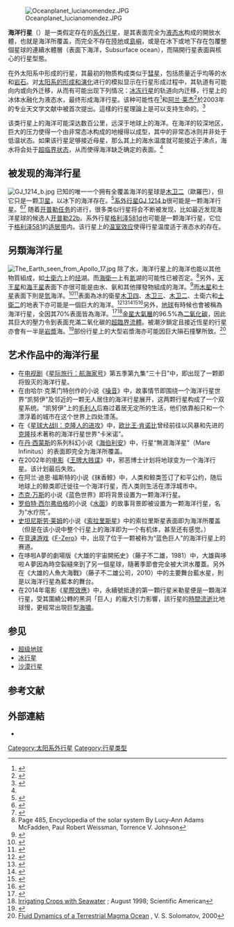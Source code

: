 [[File:Oceanplanet_lucianomendez.JPG|thumb]]

'''海洋行星'''（{{lang-en|Ocean planet}}）是一类假定存在的[[系外行星|系外行星]]，是其表面完全为[[液态水|液态水]]构成的開放水體，也就是海洋所覆盖，而完全不存在[[陸地|陸地]]或[[島嶼|島嶼]]，或是在冰下或地下存在包覆整個星球的連續水體層（表面下海洋，Subsurface ocean），而隔開行星表面與核心的行星型態。

在外太阳系中形成的行星，其最初的物质构成类似于[[彗星|彗星]]，包括质量近乎均等的水和[[岩石|岩石]]。对[[太阳系的形成和演化|太阳系的形成和演化]]进行的模拟显示在行星形成过程中，其轨道有可能向内或向外迁移，从而有可能出现下列情况：[[冰冻行星|冰冻行星]]的轨道向内迁移，行星上的冰体水融化为液态水，最终形成海洋行星。该种可能性在{{link-en|马克·丘赫内尔|Marc Kuchner}}<ref name="apj">{{Cite journal|arxiv=astro-ph/0303186|title=Volatile-rich Earth-Mass Planets in the Habitable Zone|first=Marc|last=Kuchner|journal=Astrophysical Journal|year=2003|volume=596|pages=L105–L108|doi=10.1086/378397|bibcode=2003ApJ...596L.105K}}</ref>和[[阿兰·莱杰|阿兰·莱杰]]<ref name="physorg">{{Cite journal|arxiv=astro-ph/0308324|title=A New Family of Planets ? "Ocean Planets"|first=Alain|last=Léger|year=2004|doi=10.1016/j.icarus.2004.01.001|journal=Icarus|volume=169|issue=2|pages=499–504|bibcode=2004Icar..169..499L}}</ref>於2003年的专业天文学文献中被首次提出。這樣的行星理論上是可以支持生命的。<ref>{{Cite web
 |url         = http://www.solstation.com/
 |title       = Stars and Habitable Planets - Notable Extra-Solar Planets
 |publisher   = SolStation.com
 |location    = http://www.solstation.com/
 |language    = en
 |format      = HTML
 |archiveurl  = https://web.archive.org/web/20120226102303/http://www.solstation.com/
 |archivedate = 2012-02-26
 |accessdate  = 2012-02-26
 |dead-url    = no
}}</ref>

该类行星上的海洋可能深达数百公里，远深于地球上的海洋。在海洋的较深地区，巨大的压力使得一个由非常态冰构成的地幔得以成型，其中的非常态冰则并非处于低温状态。如果该行星足够接近母星，那么其上的海水温度就可能接近于沸点，海水将会处于[[超临界流体|超临界状态]]，从而使得海洋缺乏确定的表面。<ref name="physorg"/>



== 被发现的海洋行星 ==
[[File:GJ_1214_b.jpg|thumb]]
已知的唯一一个拥有全覆盖海洋的星球是[[木卫二|木卫二]]（歐羅巴），但它只是一颗[[卫星|卫星]]，以冰下的海洋存在。<ref name="Goodman">{{cite web |title=Hydrothermal Plume Dynamics on Europa: Implications for Chaos Formation |author=Goodman, Jason C.; Collins, Geoffrey C.; Marshall, John; and Pierrehumbert, Raymond T. |url=http://www-paoc.mit.edu/paoc/papers/europa_plume.pdf |accessdate=20 December 2007 |format=PDF |archive-date=2012-03-08 |archive-url=https://web.archive.org/web/20120308061644/http://www-paoc.mit.edu/paoc/papers/europa_plume.pdf |dead-url=no }}</ref>[[系外行星|系外行星]][[GJ_1214_b|GJ 1214 b]]很可能是一颗海洋行星。<ref name="disco-charbonneau">{{cite journal |last1=Charbonneau |first1=David |coauthors=Zachory K. Berta, Jonathan Irwin, Christopher J. Burke, Philip Nutzman, Lars A. Buchhave, Christophe Lovis, Xavier Bonfils, David W. Latham, Stéphane Udry, Ruth A. Murray-Clay, Matthew J. Holman, Emilio E. Falco, Joshua N. Winn, Didier Queloz, Francesco Pepe, Michel Mayor, Xavier Delfosse, Thierry Forveille |year=2009 |title=A super-Earth transiting a nearby low-mass star |journal=Nature |volume=462 |issue=17 December 2009 |pages=891–894 |url=http://www.nature.com/nature/journal/v462/n7275/full/nature08679.html |doi=10.1038/nature08679 |accessdate=2009-12-15 |pmid=20016595 |bibcode=2009Natur.462..891C |arxiv=0912.3229 |archive-date=2011-09-25 |archive-url=https://web.archive.org/web/20110925012746/http://www.nature.com/nature/journal/v462/n7275/full/nature08679.html |dead-url=no }}</ref><ref name="planetmodels">{{cite journal |last1=Kuchner |first1=Seager |coauthors=M., Hier-Majumder, C. A., Militzer |year=2007 |title=Mass–radius relationships for solid exoplanets |journal=The Astrophysical Journal |volume=669 |issue=2 |pages=1279–1297 |url=http://www.iop.org/EJ/abstract/0004-637X/669/2/1279/ |doi=10.1086/521346 |bibcode=2007ApJ...669.1279S |arxiv=0707.2895 |access-date=2013-04-04 |archive-date=2019-12-13 |archive-url=https://web.archive.org/web/20191213131959/http://validate.perfdrive.com/captcha?ssa=f8892adc-bed9-4853-994c-e61caffd7318&ssb=kdg4ezad5bmihd1i0p6zz0zlp&ssc=https%3A%2F%2Fiopscience.iop.org%2Fabstract%2F0004-637X%2F669%2F2%2F1279&ssd=042435949607606&sse=h%40%40gadhnpchipjm&ssf=0ebaa85cfea3e449555da30c330c23c78deac756&ssg=3ccf46d0-e2da-485c-b994-a60be0f5c09e&ssh=d524a08e-8011-42b2-84b9-df4468ce6c8e&ssi=169f1231-8427-459c-a487-b986a12f2168&ssj=3e17dbfd-032c-4131-ba64-656bc4442c11&ssk=support%40shieldsquare.com&ssl=056528528992&ssm=94129928409763868226753274953621&ssn=3a265fa1a8834c77dd50f8236aabb19e5fc2bc0fa2eb-7cbd-4965-869498&sso=6a5d00e8-3385e116c61e8a14ed059e8edc986d6f566bc89687883b23&ssp=47948385001576229938157621992778737&ssq=81832464319893467427302989694898349815625&ssr=MjA3LjI0MS4yMzIuMTIx&sss=Mozilla%2F4.0%20%28compatible%3B%20MSIE%208.0%3B%20Windows%20NT%206.1%29%20Gecko%2F20100101%20Firefox%2F39.0&sst=Python-urllib%2F2.7&ssu=Chrome%2F5.0%20%28iPhone%3B%20U%3B%20CPU%20iPhone%20OS%203_0%20like%20Mac%20OS%20X%3B%20en-us%29%20AppleWebKit%2F528.18%20%28KHTML%2C%20like%20Gecko%29%20Version%2F4.0%20Mobile%2F7A341%20Safari%2F528.16&ssv=p23npvu3noosvnl&ssw=&ssx=570633000263890&ssy=amaeinic%40ccoljjkaopokcfbcelhlmkijink%40jmp&ssz=eee9742843f9007 |dead-url=no }}</ref> 随着[[开普勒太空望远镜|开普勒任务]]的进行，很多类似行星将会不断被发现，比如最近发现海洋星球的候选人[[开普勒22b|开普勒22b]]。系外行星[[格利泽581d|格利泽581d]]也可能是一颗海洋行星，它位于[[格利泽581|格利泽581]]的[[适居带|适居带]]内。该行星上的[[温室效应|温室效应]]使得行星温度适于液态水的存在。

==另類海洋行星==
[[File:The_Earth_seen_from_Apollo_17.jpg|thumb]]
除了水，海洋行星上的海洋也能以其他物質組成，如[[土衛六|土衛六]]上的[[烃|烃]]湖。而[[海衛一|海衛一]]上有[[氮|氮]]湖的可能性已被否定。<ref>Page 485, Encyclopedia of the solar system By Lucy-Ann Adams McFadden, Paul Robert Weissman, Torrence V. Johnson</ref>另外，[[天王星|天王星]]和[[海王星|海王星]]表面下亦很可能是由水、氨和其他揮發物組成的海洋。<ref>{{Cite journal|url=http://www.cosis.net/abstracts/EGU06/05179/EGU06-J-05179-1.pdf|title=Water-ammonia ionic ocean on Uranus and Neptune?|first1=S.|last1=Atreya|first2=P.|last2=Egeler|first3=K.|last3=Baines|journal=Geophysical Research Abstracts|volume=8|page=05179|year=2006|bibcode=2005AGUFM.P11A0088A|access-date=2013-11-30|archive-date=2019-09-18|archive-url=https://web.archive.org/web/20190918194516/https://www.cosis.net/abstracts/EGU06/05179/EGU06-J-05179-1.pdf|dead-url=no}}</ref>而[[木星|木星]]和[[土星|土星]]表面下則是[[氫|氫]]海洋。<ref>{{cite journal
 |last=Guillot|first=T.
 |title=A comparison of the interiors of Jupiter and Saturn
 |journal=Planetary and Space Science|year=1999|volume=47
 |issue=10–11|pages=1183–200
 |bibcode=1999P&SS...47.1183G | arxiv=astro-ph/9907402
 |doi=10.1016/S0032-0633(99)00043-4}}
</ref><ref name="lang03">{{cite web|last = Lang|first = Kenneth R.|year = 2003|url = http://ase.tufts.edu/cosmos/view_chapter.asp?id=9&page=3|title = Jupiter: a giant primitive planet|publisher = NASA|accessdate = 2007-01-10|archive-date = 2011-05-14|archive-url = https://web.archive.org/web/20110514093512/http://ase.tufts.edu/cosmos/view_chapter.asp?id=9&page=3|dead-url = no}}</ref>表面為冰的衛星[[木卫四|木卫四]]、[[木卫三|木卫三]]、[[木卫二|木卫二]]、土衛六和[[土衛二|土衛二]]的地表下亦可能是一個巨大的海洋。<ref>{{Cite journal|bibcode=2008AGUFM.P21A1346C|year=2008|page=1346|volume=21|journal=American Geophysical Union|contribution=The Titan Saturn System Mission|title=American Geophysical Union, Fall Meeting 2008, abstract #P21A-1346|last1=Coustenis|first1=A.|last2=Lunine|first2=J.|last3=Lebreton|first3=J.|last4=Matson|first4=D.|last5=Erd|first5=C.|last6=Reh|first6=K.|last7=Beauchamp|first7=P.|last8=Lorenz|first8=R.|last9=Waite|first9=H.|quote=the Titan system, rich in organics, containing a vast subsurface ocean of liquid water}}</ref><ref>{{Cite journal|doi=10.1016/j.icarus.2010.02.020|journal=Icarus|volume=208|issue=2|year=2010|pages=896–904|title=Shell thickness variations and the long-wavelength topography of Titan|first1=F|last1=Nimmo|first2=B. G.|last2=Bills|quote=observations can be explained if Titan has a floating, isostatically-compensated ice shell|bibcode=2010Icar..208..896N}}</ref><ref>{{Cite journal|arxiv=0910.0032|title=Elastic ice shells of synchronous moons: Implications for cracks on Europa and non-synchronous rotation of Titan|first1=Peter M.|last1=Goldreich|first2=Jonathan L.|last2=Mitchell|doi=10.1016/j.icarus.2010.04.013|journal=Icarus|volume=209|issue=2|year=2010|pages=631–638|quote=A number of synchronous moons are thought to harbor water oceans beneath their outer ice shells. A subsurface ocean frictionally decouples the shell from the interior|bibcode=2010Icar..209..631G}}</ref><ref>{{cite web |url=http://meetingorganizer.copernicus.org/EPSC2009/EPSC2009-213.pdf |title=Study of the ice shells and possible subsurface oceans of the Galilean satellites using laser altimeters on board the Europa and Ganymede orbiters JEO and JGO |format=PDF |date= |accessdate=2011-10-14 |archive-date=2016-03-05 |archive-url=https://web.archive.org/web/20160305015931/http://meetingorganizer.copernicus.org/EPSC2009/EPSC2009-213.pdf |dead-url=no }}</ref><ref>{{cite web |url=http://www.pmc.ucsc.edu/~jhr/research/Roberts_Nimmo_2008_Icarus.pdf |title=Tidal heating and the long-term stability of a subsurface ocean on Enceladus |format=PDF |date= |accessdate=2011-10-14 |deadurl=yes |archiveurl=https://web.archive.org/web/20110723115823/http://www.pmc.ucsc.edu/~jhr/research/Roberts_Nimmo_2008_Icarus.pdf |archivedate=2011-07-23 }}</ref>另外，[[地球|地球]]有時候也會被稱為海洋行星，全因其70%表面皆為海洋。<ref>{{cite web |author=USA |url=http://www.ncbi.nlm.nih.gov/pubmed/12349465 |title=The ocean planet |publisher=Ncbi.nlm.nih.gov |date=2011-10-03 |accessdate=2011-10-14 |archive-date=2016-06-21 |archive-url=https://web.archive.org/web/20160621083309/http://www.ncbi.nlm.nih.gov/pubmed/12349465 |dead-url=no }}</ref><ref>[http://www.sciamdigital.com/index.cfm?fa=Products.ViewIssuePreview&ISSUEID_CHAR=639198AF-0E70-4121-9F4C-465C7C35B05&ARTICLEID_CHAR=86FB36E4-843C-4DC5-AA23-DFCA681FBB2 Irrigating Crops with Seawater] {{Wayback|url=http://www.sciamdigital.com/index.cfm?fa=Products.ViewIssuePreview&ISSUEID_CHAR=639198AF-0E70-4121-9F4C-465C7C35B05&ARTICLEID_CHAR=86FB36E4-843C-4DC5-AA23-DFCA681FBB2 |date=20110610153620 }}; August 1998; Scientific American</ref>[[金星大氣層|金星大氣層]]的96.5%為[[二氧化碳|二氧化碳]]，因此其巨大的壓力令到表面充滿二氧化碳的[[超臨界流體|超臨界流體]]。被潮汐鎖定且接近恆星的行星亦會有一半是[[岩漿|岩漿]]海。<ref>{{Cite journal|arxiv=0906.1204|title=Chemistry of Silicate Atmospheres of Evaporating Super-Earths|first1=Laura|last1=Schaefer|first2=Bruce, Jr.|last2=Fegley|journal=The Astrophysical Journal Letters|year=2009|volume=703|issue=2|pages=L113–L117|doi=10.1088/0004-637X/703/2/L113|bibcode=2009ApJ...703L.113S}}</ref>部份行星上的大型岩漿海亦可能因巨大隕石撞擊所致。<ref>[http://geophysics.nmsu.edu/slava/publications/OEM.pdf Fluid Dynamics of a Terrestrial Magma Ocean] {{webarchive|url=https://web.archive.org/web/20120324155804/http://geophysics.nmsu.edu/slava/publications/OEM.pdf |date=2012-03-24 }}, V. S. Solomatov, 2000</ref>

==艺术作品中的海洋行星==
*在[[电视剧|电视剧]]《[[星际旅行：航海家号|星际旅行：航海家号]]》第五季第九集“三十日”中，即出现了一颗即将毁灭的海洋行星。
*在由哈尔·克莱门特创作的小说《[[噪音|噪音]]》中，故事情节即围绕一个海洋行星世界“凯努伊”及邻近的一颗无人居住的海洋行星展开，这两颗行星构成了一个双星系统。“凯努伊”上的[[毛利人|毛利人]]后裔过着居无定所的生活，他们依靠船只和一个漂浮着的城市在这个世界上四处漂荡。
*在《[[星球大战II：克隆人的进攻|星球大战II：克隆人的进攻]]》中，[[欧比王·肯诺比|欧比王·肯诺比]]曾经前往以风暴和先进的[[克隆|克隆]]技术著称的海洋行星世界“卡米诺”。
*在[[丹·西蒙斯|丹·西蒙斯]]的系列科幻小说《[[海伯利安|海伯利安]]》中，行星“無涯海洋星”（Mare Infinitus）的表面即完全为海洋所覆盖。
*在2002年的[[电影|电影]]《[[王牌大贱谍|王牌大贱谍]]》中，邪恶博士计划将地球变为一个海洋行星。该计划最后失败。
*在阿兰·迪恩·福斯特的小说《抹香鲸》中，人类和鲸类签订了和平公约，随后地球上的鲸类即迁徙往一个海洋行星，而人类则生活在漂浮城市中。
*[[杰克·万斯|杰克·万斯]]的小说《蓝色世界》即将背景设置为一颗海洋行星。
*[[罗伯特·西尔弗伯格|罗伯特·西尔弗伯格]]的小说《[[水面|水面]]》的故事背景即被设置为一颗海洋行星，名为“水疗院”。
*[[史坦尼斯劳·莱姆|史坦尼斯劳·莱姆]]的小说《[[索拉里斯星|索拉里斯星]]》中的索拉里斯星表面即为海洋所覆盖（但是在该小说中整个行星上的海洋即为一个有机体，甚至还有感觉。）
*在[[竞速游戏|竞速游戏]]《[[F-Zero|F-Zero]]》中，出现了位于一颗被称为“蓝色巨人”的海洋行星上的赛道。
*在哆啦A夢的劇場版《大雄的宇宙開拓史》（藤子不二雄，1981）中，大雄與哆啦Ａ夢因為時空裂縫來到了另一個星球，隨著季節會完全被大洪水覆蓋。另外在《大雄的人魚大海戰》（藤子不二雄公司，2010）中的主要舞台藍水星，則是以海洋行星為藍本的舞台。
*在2014年電影《[[星際效應|星際效應]]》中，永續號抵達的第一顆行星米勒星便是一顆海洋行星，受其圍繞公轉的黑洞「巨人」的龐大引力影響，該行星的[[引力時間膨脹|時間流逝]]比地球慢，更經常出現巨型[[海嘯|海嘯]]。

==参见==
* [[超级地球|超级地球]]
* [[冰行星|冰行星]]
* [[沙漠行星|沙漠行星]]

==参考文献==
{{Reflist|2}}

==外部連結==
*{{cite journal| id={{arxiv|archive=astro-ph|id=0701608}} | title=Could we identify hot Ocean-Planets with CoRoT, Kepler and Doppler velocimetry?| first=F.| last= Selsis| coauthors= B. Chazelas, P. Borde, M. Ollivier, F. Brachet, M. Decaudin, F. Bouchy, D. Ehrenreich, J.-M. Griessmeier, H. Lammer, C. Sotin, O. Grasset, C. Moutou, P. Barge, M. Deleuil, D. Mawet, D. Despois, J. F. Kasting, A. Leger| year=2007| journal=Icarus| url=http://xxx.arxiv.org/abs/astro-ph/0701608 | doi=10.1016/j.icarus.2007.04.010 | volume=191 | pages=453}}

{{系外行星}}

[[Category:太阳系外行星|Category:太阳系外行星]]
[[Category:行星类型|Category:行星类型]]